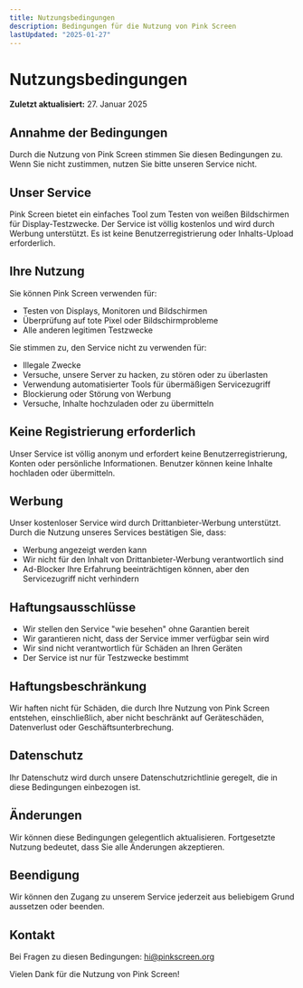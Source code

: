 ```yaml
---
title: Nutzungsbedingungen
description: Bedingungen für die Nutzung von Pink Screen
lastUpdated: "2025-01-27"
---
```


# Nutzungsbedingungen

**Zuletzt aktualisiert:** 27. Januar 2025

## Annahme der Bedingungen

Durch die Nutzung von Pink Screen stimmen Sie diesen Bedingungen zu. Wenn Sie nicht zustimmen, nutzen Sie bitte unseren Service nicht.

## Unser Service

Pink Screen bietet ein einfaches Tool zum Testen von weißen Bildschirmen für Display-Testzwecke. Der Service ist völlig kostenlos und wird durch Werbung unterstützt. Es ist keine Benutzerregistrierung oder Inhalts-Upload erforderlich.

## Ihre Nutzung

Sie können Pink Screen verwenden für:

- Testen von Displays, Monitoren und Bildschirmen
- Überprüfung auf tote Pixel oder Bildschirmprobleme
- Alle anderen legitimen Testzwecke

Sie stimmen zu, den Service nicht zu verwenden für:

- Illegale Zwecke
- Versuche, unsere Server zu hacken, zu stören oder zu überlasten
- Verwendung automatisierter Tools für übermäßigen Servicezugriff
- Blockierung oder Störung von Werbung
- Versuche, Inhalte hochzuladen oder zu übermitteln

## Keine Registrierung erforderlich

Unser Service ist völlig anonym und erfordert keine Benutzerregistrierung, Konten oder persönliche Informationen. Benutzer können keine Inhalte hochladen oder übermitteln.

## Werbung

Unser kostenloser Service wird durch Drittanbieter-Werbung unterstützt. Durch die Nutzung unseres Services bestätigen Sie, dass:

- Werbung angezeigt werden kann
- Wir nicht für den Inhalt von Drittanbieter-Werbung verantwortlich sind
- Ad-Blocker Ihre Erfahrung beeinträchtigen können, aber den Servicezugriff nicht verhindern

## Haftungsausschlüsse

- Wir stellen den Service "wie besehen" ohne Garantien bereit
- Wir garantieren nicht, dass der Service immer verfügbar sein wird
- Wir sind nicht verantwortlich für Schäden an Ihren Geräten
- Der Service ist nur für Testzwecke bestimmt

## Haftungsbeschränkung

Wir haften nicht für Schäden, die durch Ihre Nutzung von Pink Screen entstehen, einschließlich, aber nicht beschränkt auf Geräteschäden, Datenverlust oder Geschäftsunterbrechung.

## Datenschutz

Ihr Datenschutz wird durch unsere Datenschutzrichtlinie geregelt, die in diese Bedingungen einbezogen ist.

## Änderungen

Wir können diese Bedingungen gelegentlich aktualisieren. Fortgesetzte Nutzung bedeutet, dass Sie alle Änderungen akzeptieren.

## Beendigung

Wir können den Zugang zu unserem Service jederzeit aus beliebigem Grund aussetzen oder beenden.

## Kontakt

Bei Fragen zu diesen Bedingungen: hi@pinkscreen.org

Vielen Dank für die Nutzung von Pink Screen! 